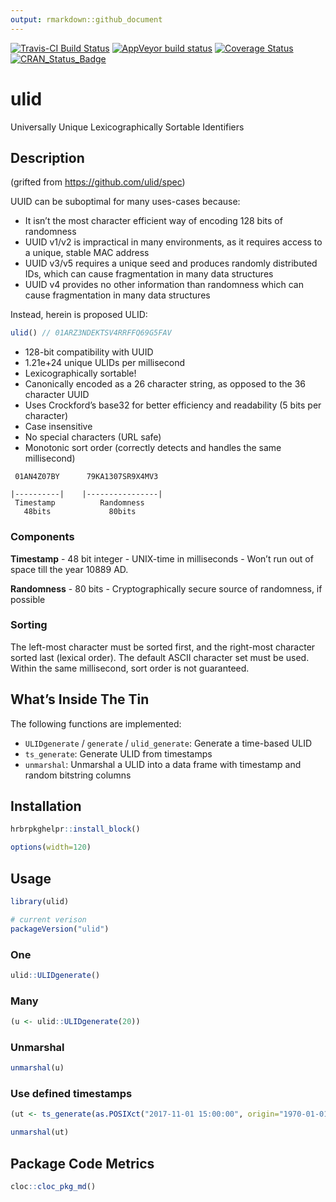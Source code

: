 ```yaml
---
output: rmarkdown::github_document
---
```


[![Travis-CI Build Status](https://travis-ci.org/hrbrmstr/ulid.svg?branch=master)](https://travis-ci.org/hrbrmstr/ulid) 
[![AppVeyor build status](https://ci.appveyor.com/api/projects/status/github/hrbrmstr/ulid?branch=master&svg=true)](https://ci.appveyor.com/project/hrbrmstr/ulid) 
[![Coverage Status](https://codecov.io/gh/hrbrmstr/ulid/branch/master/graph/badge.svg)](https://codecov.io/gh/hrbrmstr/ulid)
[![CRAN_Status_Badge](https://www.r-pkg.org/badges/version/ulid)](https://cran.r-project.org/package=ulid)

# ulid

Universally Unique Lexicographically Sortable Identifiers

## Description

(grifted from <https://github.com/ulid/spec>)

UUID can be suboptimal for many uses-cases because:

- It isn't the most character efficient way of encoding 128 bits of randomness
- UUID v1/v2 is impractical in many environments, as it requires access to a unique, stable MAC address
- UUID v3/v5 requires a unique seed and produces randomly distributed IDs, which can cause fragmentation in many data structures
- UUID v4 provides no other information than randomness which can cause fragmentation in many data structures

Instead, herein is proposed ULID:

```javascript
ulid() // 01ARZ3NDEKTSV4RRFFQ69G5FAV
```

- 128-bit compatibility with UUID
- 1.21e+24 unique ULIDs per millisecond
- Lexicographically sortable!
- Canonically encoded as a 26 character string, as opposed to the 36 character UUID
- Uses Crockford's base32 for better efficiency and readability (5 bits per character)
- Case insensitive
- No special characters (URL safe)
- Monotonic sort order (correctly detects and handles the same millisecond)

```
 01AN4Z07BY      79KA1307SR9X4MV3

|----------|    |----------------|
 Timestamp          Randomness
   48bits             80bits
```

### Components

**Timestamp**
- 48 bit integer
- UNIX-time in milliseconds
- Won't run out of space till the year 10889 AD.

**Randomness**
- 80 bits
- Cryptographically secure source of randomness, if possible

### Sorting

The left-most character must be sorted first, and the right-most character sorted last (lexical order). The default ASCII character set must be used. Within the same millisecond, sort order is not guaranteed.

## What's Inside The Tin

The following functions are implemented:

- `ULIDgenerate` / `generate` / `ulid_generate`:  Generate a time-based ULID
- `ts_generate`:	Generate ULID from timestamps
- `unmarshal`:	Unmarshal a ULID into a data frame with timestamp and random bitstring columns

## Installation

```r
hrbrpkghelpr::install_block()
```

```r
options(width=120)
```

## Usage

```r
library(ulid)

# current verison
packageVersion("ulid")

```

### One

```r
ulid::ULIDgenerate()
```

### Many

```r
(u <- ulid::ULIDgenerate(20))
```

### Unmarshal

```r
unmarshal(u)
```

### Use defined timestamps

```r
(ut <- ts_generate(as.POSIXct("2017-11-01 15:00:00", origin="1970-01-01")))

unmarshal(ut)
```

## Package Code Metrics

```r
cloc::cloc_pkg_md()
```
